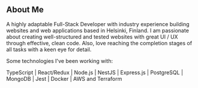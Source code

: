 ## About Me

A highly adaptable Full-Stack Developer with industry experience building websites and web applications based in Helsinki, Finland. I am passionate about creating well-structured and tested websites with great UI / UX through effective, clean code. Also, love reaching the completion stages of all tasks with a keen eye for detail.

Some technologies I've been working with:

TypeScript | React/Redux | Node.js | NestJS | Express.js | PostgreSQL | MongoDB | Jest | Docker | AWS and Terraform
